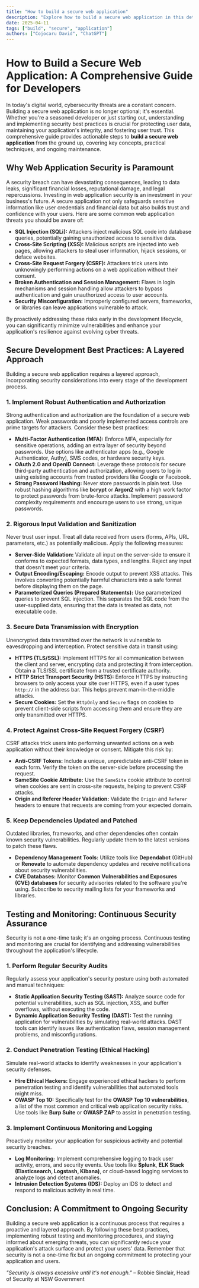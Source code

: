 ```yaml
---
title: "How to build a secure web application"
description: "Explore how to build a secure web application in this detailed guide, offering insights, strategies, and practical tips to enhance your understanding and application of the topic."
date: 2025-04-11
tags: ["build", "secure", "application"]
authors: ["Cojocaru David", "ChatGPT"]
---
```


# How to Build a Secure Web Application: A Comprehensive Guide for Developers

In today's digital world, cybersecurity threats are a constant concern. Building a secure web application is no longer optional; it's essential. Whether you're a seasoned developer or just starting out, understanding and implementing security best practices is crucial for protecting user data, maintaining your application's integrity, and fostering user trust. This comprehensive guide provides actionable steps to **build a secure web application** from the ground up, covering key concepts, practical techniques, and ongoing maintenance.

## Why Web Application Security is Paramount

A security breach can have devastating consequences, leading to data leaks, significant financial losses, reputational damage, and legal repercussions. Investing in web application security is an investment in your business's future. A secure application not only safeguards sensitive information like user credentials and financial data but also builds trust and confidence with your users. Here are some common web application threats you should be aware of:

- **SQL Injection (SQLi):** Attackers inject malicious SQL code into database queries, potentially gaining unauthorized access to sensitive data.
- **Cross-Site Scripting (XSS):** Malicious scripts are injected into web pages, allowing attackers to steal user information, hijack sessions, or deface websites.
- **Cross-Site Request Forgery (CSRF):** Attackers trick users into unknowingly performing actions on a web application without their consent.
- **Broken Authentication and Session Management:** Flaws in login mechanisms and session handling allow attackers to bypass authentication and gain unauthorized access to user accounts.
- **Security Misconfiguration:** Improperly configured servers, frameworks, or libraries can leave applications vulnerable to attack.

By proactively addressing these risks early in the development lifecycle, you can significantly minimize vulnerabilities and enhance your application's resilience against evolving cyber threats.

## Secure Development Best Practices: A Layered Approach

Building a secure web application requires a layered approach, incorporating security considerations into every stage of the development process.

### 1. Implement Robust Authentication and Authorization

Strong authentication and authorization are the foundation of a secure web application. Weak passwords and poorly implemented access controls are prime targets for attackers. Consider these best practices:

- **Multi-Factor Authentication (MFA):** Enforce MFA, especially for sensitive operations, adding an extra layer of security beyond passwords. Use options like authenticator apps (e.g., Google Authenticator, Authy), SMS codes, or hardware security keys.
- **OAuth 2.0 and OpenID Connect:** Leverage these protocols for secure third-party authentication and authorization, allowing users to log in using existing accounts from trusted providers like Google or Facebook.
- **Strong Password Hashing:** Never store passwords in plain text. Use robust hashing algorithms like **bcrypt** or **Argon2** with a high work factor to protect passwords from brute-force attacks. Implement password complexity requirements and encourage users to use strong, unique passwords.

### 2. Rigorous Input Validation and Sanitization

Never trust user input. Treat all data received from users (forms, APIs, URL parameters, etc.) as potentially malicious. Apply the following measures:

- **Server-Side Validation:** Validate all input on the server-side to ensure it conforms to expected formats, data types, and lengths. Reject any input that doesn't meet your criteria.
- **Output Encoding/Escaping:** Encode output to prevent XSS attacks. This involves converting potentially harmful characters into a safe format before displaying them on the page.
- **Parameterized Queries (Prepared Statements):** Use parameterized queries to prevent SQL injection. This separates the SQL code from the user-supplied data, ensuring that the data is treated as data, not executable code.

### 3. Secure Data Transmission with Encryption

Unencrypted data transmitted over the network is vulnerable to eavesdropping and interception. Protect sensitive data in transit using:

- **HTTPS (TLS/SSL):** Implement HTTPS for all communication between the client and server, encrypting data and protecting it from interception. Obtain a TLS/SSL certificate from a trusted certificate authority.
- **HTTP Strict Transport Security (HSTS):** Enforce HTTPS by instructing browsers to only access your site over HTTPS, even if a user types `http://` in the address bar. This helps prevent man-in-the-middle attacks.
- **Secure Cookies:** Set the `HttpOnly` and `Secure` flags on cookies to prevent client-side scripts from accessing them and ensure they are only transmitted over HTTPS.

### 4. Protect Against Cross-Site Request Forgery (CSRF)

CSRF attacks trick users into performing unwanted actions on a web application without their knowledge or consent. Mitigate this risk by:

- **Anti-CSRF Tokens:** Include a unique, unpredictable anti-CSRF token in each form. Verify the token on the server-side before processing the request.
- **SameSite Cookie Attribute:** Use the `SameSite` cookie attribute to control when cookies are sent in cross-site requests, helping to prevent CSRF attacks.
- **Origin and Referer Header Validation:** Validate the `Origin` and `Referer` headers to ensure that requests are coming from your expected domain.

### 5. Keep Dependencies Updated and Patched

Outdated libraries, frameworks, and other dependencies often contain known security vulnerabilities. Regularly update them to the latest versions to patch these flaws.

- **Dependency Management Tools:** Utilize tools like **Dependabot** (GitHub) or **Renovate** to automate dependency updates and receive notifications about security vulnerabilities.
- **CVE Databases:** Monitor **Common Vulnerabilities and Exposures (CVE) databases** for security advisories related to the software you're using. Subscribe to security mailing lists for your frameworks and libraries.

## Testing and Monitoring: Continuous Security Assurance

Security is not a one-time task; it's an ongoing process. Continuous testing and monitoring are crucial for identifying and addressing vulnerabilities throughout the application's lifecycle.

### 1. Perform Regular Security Audits

Regularly assess your application's security posture using both automated and manual techniques:

- **Static Application Security Testing (SAST):** Analyze source code for potential vulnerabilities, such as SQL injection, XSS, and buffer overflows, without executing the code.
- **Dynamic Application Security Testing (DAST):** Test the running application for vulnerabilities by simulating real-world attacks. DAST tools can identify issues like authentication flaws, session management problems, and misconfigurations.

### 2. Conduct Penetration Testing (Ethical Hacking)

Simulate real-world attacks to identify weaknesses in your application's security defenses.

- **Hire Ethical Hackers:** Engage experienced ethical hackers to perform penetration testing and identify vulnerabilities that automated tools might miss.
- **OWASP Top 10:** Specifically test for the **OWASP Top 10 vulnerabilities**, a list of the most common and critical web application security risks. Use tools like **Burp Suite** or **OWASP ZAP** to assist in penetration testing.

### 3. Implement Continuous Monitoring and Logging

Proactively monitor your application for suspicious activity and potential security breaches.

- **Log Monitoring:** Implement comprehensive logging to track user activity, errors, and security events. Use tools like **Splunk**, **ELK Stack (Elasticsearch, Logstash, Kibana)**, or cloud-based logging services to analyze logs and detect anomalies.
- **Intrusion Detection Systems (IDS):** Deploy an IDS to detect and respond to malicious activity in real time.

## Conclusion: A Commitment to Ongoing Security

Building a secure web application is a continuous process that requires a proactive and layered approach. By following these best practices, implementing robust testing and monitoring procedures, and staying informed about emerging threats, you can significantly reduce your application's attack surface and protect your users' data. Remember that security is not a one-time fix but an ongoing commitment to protecting your application and users.

_"Security is always excessive until it's not enough."_ – Robbie Sinclair, Head of Security at NSW Government
